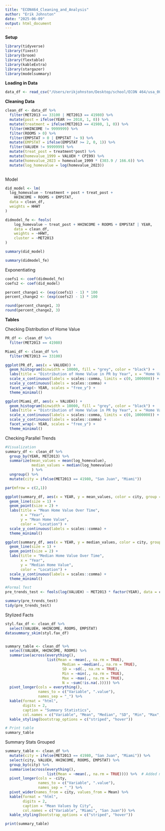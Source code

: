 ```yaml
---
title: "ECON464_Cleaning_and_Analysis"
author: "Erik Johnston"
date: "2025-06-09"
output: html_document
---
```


**Setup**

```r
library(tidyverse)
library(fixest)
library(broom)
library(flextable)
library(kableExtra)
library(stargazer)
library(modelsummary)
```

**Loading in Data**

```r
data_df <- read_csv("/Users/erikjohnston/Desktop/school/ECON 464/usa_00013.csv.gz")
```

**Cleaning Data**

```r
clean_df <- data_df %>% 
  filter(MET2013 == 33100 | MET2013 == 41980) %>% 
  mutate(post = ifelse(YEAR >= 2018, 1, 0)) %>% 
  mutate(treatment = ifelse(MET2013 == 41980, 1, 0)) %>% 
  filter(HHINCOME != 9999999) %>% 
  filter(ROOMS > 0) %>% 
  filter(EMPSTAT > 0 | EMPSTAT != 9) %>% 
  mutate(EMPSTAT = ifelse(EMPSTAT >= 2, 0, 1)) %>% 
  filter(VALUEH != 9999999) %>% 
  mutate(treat_post = treatment*post) %>% 
  mutate(homevalue_1999 = VALUEH * CPI99) %>% 
  mutate(homevalue_2023 = homevalue_1999 * (303.9 / 166.6)) %>% 
  mutate(log_homevalue = log(homevalue_2023))
  
```

Model

```r
did_model <- lm(
  log_homevalue ~ treatment + post + treat_post + 
    HHINCOME + ROOMS + EMPSTAT,
  data = clean_df,
  weights = HHWT
)

didmodel_fe <- feols(
    log_homevalue ~ treat_post + HHINCOME + ROOMS + EMPSTAT | YEAR,
    data = clean_df,
    weights = ~HHWT,
    cluster = ~MET2013
)

summary(did_model)
```

```r
summary(didmodel_fe)
```
Exponentiating
```r
coefs1 <- coef(didmodel_fe)
coefs2 <- coef(did_model)

percent_change1 <- (exp(coefs1) - 1) * 100
percent_change2 <- (exp(coefs2) - 1) * 100

round(percent_change1, 3)
round(percent_change2, 3)
```


**Tables**

Checking Distribution of Home Value

```r
PR_df <- clean_df %>% 
  filter(MET2013 == 41980)

Miami_df <- clean_df %>% 
  filter(MET2013 == 33100)

ggplot(PR_df, aes(x = VALUEH)) +
  geom_histogram(binwidth = 10000, fill = "grey", color = "black") +
  labs(title = "Distribution of Home Value in PR by Year", x = "Home Value", y = "Count") + 
  scale_x_continuous(labels = scales::comma, limits = c(0, 1000000)) +
  scale_y_continuous(labels = scales::comma) +
  facet_wrap(~ YEAR, scales = "free_y") +
  theme_minimal()

ggplot(Miami_df, aes(x = VALUEH)) +
  geom_histogram(binwidth = 10000, fill = "grey", color = "black") +
  labs(title = "Distribution of Home Value in PR by Year", x = "Home Value", y = "Count") + 
  scale_x_continuous(labels = scales::comma, limits = c(0, 1000000)) +
  scale_y_continuous(labels = scales::comma) +
  facet_wrap(~ YEAR, scales = "free_y") +
  theme_minimal()
```

Checking Parallel Trends

```r
#Visualization
summary_df <- clean_df %>% 
  group_by(YEAR, MET2013) %>% 
  summarize(mean_values = mean(log_homevalue),
            median_values = median(log_homevalue)
            ) %>% 
  ungroup() %>% 
  mutate(city = ifelse(MET2013 == 41980, "San Juan", "Miami"))

par(mfrow = c(2,1))

ggplot(summary_df, aes(x = YEAR, y = mean_values, color = city, group = city)) +
  geom_line(size = 1) +  
  geom_point(size = 2) +
  labs(title = "Mean Home Value Over Time",
       x = "Year",
       y = "Mean Home Value",
       color = "Location") +
  scale_y_continuous(labels = scales::comma) +
  theme_minimal()

ggplot(summary_df, aes(x = YEAR, y = median_values, color = city, group = city)) +
  geom_line(size = 1) +  
  geom_point(size = 2) +
  labs(title = "Median Home Value Over Time",
       x = "Year",
       y = "Median Home Value",
       color = "Location") +
  scale_y_continuous(labels = scales::comma) +
  theme_minimal()

#Formal Test
pre_trends_test <- feols(log(VALUEH) ~ MET2013 * factor(YEAR), data = clean_df)

summary(pre_trends_test)
tidy(pre_trends_test)
```

Stylized Facts

```r
styl.fax_df <- clean_df %>% 
  select(VALUEH, HHINCOME, ROOMS, EMPSTAT)
datasummary_skim(styl.fax_df)


summary_table <- clean_df %>%
  select(VALUEH, HHINCOME, ROOMS) %>%
  summarise(across(everything(), 
                   list(Mean = ~mean(., na.rm = TRUE),
                          Median = ~median(., na.rm = TRUE),
                          SD = ~sd(., na.rm = TRUE),
                          Min = ~min(., na.rm = TRUE),
                          Max = ~max(., na.rm = TRUE),
                          N = ~sum(!is.na(.))))) %>%
  pivot_longer(cols = everything(),
               names_to = c("Variable", ".value"),
               names_sep = "_") %>%
  kable(format = "html",
        digits = 2,
        caption = "Summary Statistics",
        col.names = c("Variable", "Mean", "Median", "SD", "Min", "Max", "N")) %>%
  kable_styling(bootstrap_options = c("striped", "hover"))

# Print table
summary_table
```

Summary Stats Grouped

```r
summary_table <- clean_df %>%
  mutate(city = ifelse(MET2013 == 41980, "San Juan", "Miami")) %>% 
  select(city, VALUEH, HHINCOME, ROOMS, EMPSTAT) %>%
  group_by(city) %>%  
  summarise(across(everything(), 
                   list(Mean = ~mean(., na.rm = TRUE)))) %>%  # Added missing )
  pivot_longer(cols = -city,
               names_to = c("Variable", ".value"),
               names_sep = "_") %>%
  pivot_wider(names_from = city, values_from = Mean) %>%
  kable(format = "html",
        digits = 2,
        caption = "Mean Values by City",
        col.names = c("Variable", "Miami", "San Juan")) %>%  
  kable_styling(bootstrap_options = c("striped", "hover"))

print(summary_table)
```
